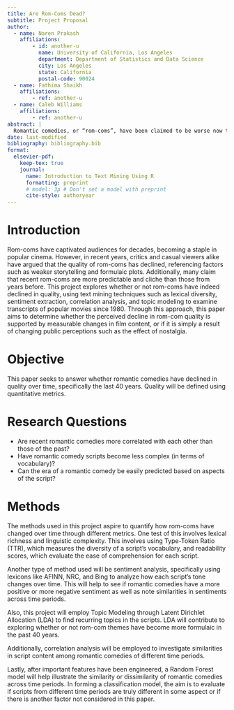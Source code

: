```yaml
---
title: Are Rom-Coms Dead?
subtitle: Project Proposal
author:
  - name: Naren Prakash
    affiliations:
        - id: another-u
          name: University of California, Los Angeles
          department: Department of Statistics and Data Science
          city: Los Angeles
          state: California
          postal-code: 90024
  - name: Fathima Shaikh
    affiliations:
        - ref: another-u
  - name: Caleb Williams
    affiliations:
        - ref: another-u
abstract: |
  Romantic comedies, or “rom-coms”, have been claimed to be worse now than before. Is this truly the case? This project will use 30 popular rom-com movie scripts from 1980 to 2020 in an attempt to answer the question: Have romantic comedies declined in quality over time (past 40 years)? The methods employed are lexical diversity, topic modeling, and sentiment analysis. The important features from these methods will help to develop a random forest model that predicts the decade in which each rom-com was published based on the original data and additional engineered features.
date: last-modified
bibliography: bibliography.bib
format:
  elsevier-pdf:
    keep-tex: true
    journal:
      name: Introduction to Text Mining Using R
      formatting: preprint
      # model: 3p # Don't set a model with preprint
      cite-style: authoryear
---
```


# Introduction

Rom-coms have captivated audiences for decades, becoming a staple in popular cinema. However, in recent years, critics and casual viewers alike have argued that the quality of rom-coms has declined, referencing factors such as weaker storytelling and formulaic plots. Additionally, many claim that recent rom-coms are more predictable and cliche than those from years before. This project explores whether or not rom-coms have indeed declined in quality, using text mining techniques such as lexical diversity, sentiment extraction, correlation analysis, and topic modeling to examine transcripts of popular movies since 1980. Through this approach, this paper aims to determine whether the perceived decline in rom-com quality is supported by measurable changes in film content, or if it is simply a result of changing public perceptions such as the effect of nostalgia. 

# Objective

This paper seeks to answer whether romantic comedies have declined in quality over time, specifically the last 40 years. Quality will be defined using quantitative metrics.


# Research Questions
- Are recent romantic comedies more correlated with each other than those of the past?
- Have romantic comedy scripts become less complex (in terms of vocabulary)?
- Can the era of a romantic comedy be easily predicted based on aspects of the script?

# Methods

The methods used in this project aspire to quantify how rom-coms have changed over time through different metrics. One test of this involves lexical richness and linguistic complexity. This involves using Type-Token Ratio (TTR), which measures the diversity of a script’s vocabulary, and readability scores, which evaluate the ease of comprehension for each script.

Another type of method used will be sentiment analysis, specifically using lexicons like AFINN, NRC, and Bing to analyze how each script’s tone changes over time. This will help to see if romantic comedies have a more positive or more negative sentiment as well as note similarities in sentiments across time periods.

Also, this project will employ Topic Modeling through Latent Dirichlet Allocation (LDA) to find recurring topics in the scripts. LDA will contribute to exploring whether or not rom-com themes have become more formulaic in the past 40 years. 

Additionally, correlation analysis will be employed to investigate similarities in script content among romantic comedies of different time periods.

Lastly, after important features have been engineered, a Random Forest model will help illustrate the similarity or dissimilarity of romantic comedies across time periods. In forming a classification model, the aim is to evaluate if scripts from different time periods are truly different in some aspect or if there is another factor not considered in this paper.
